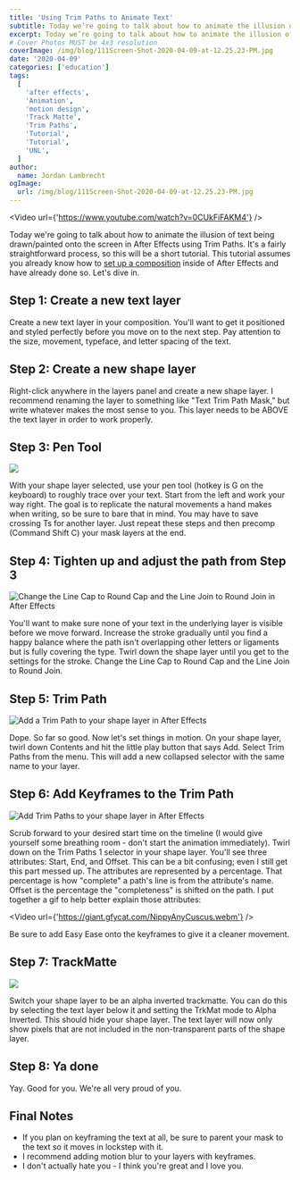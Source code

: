 ```yaml
---
title: 'Using Trim Paths to Animate Text'
subtitle: Today we’re going to talk about how to animate the illusion of text being drawn/painted onto the screen in After Effects using Trim Paths.
excerpt: Today we’re going to talk about how to animate the illusion of text being drawn/painted onto the screen in After Effects using Trim Paths.
# Cover Photos MUST be 4x3 resolution
coverImage: /img/blog/111Screen-Shot-2020-04-09-at-12.25.23-PM.jpg
date: '2020-04-09'
categories: ['education']
tags:
  [
    'after effects',
    'Animation',
    'motion design',
    'Track Matte',
    'Trim Paths',
    'Tutorial',
    'Tutorial',
    'UNL',
  ]
author:
  name: Jordan Lambrecht
ogImage:
  url: /img/blog/111Screen-Shot-2020-04-09-at-12.25.23-PM.jpg
---
```


<Video url={'https://www.youtube.com/watch?v=0CUkFiFAKM4'} />

Today we're going to talk about how to animate the illusion of text being drawn/painted onto the screen in After Effects using Trim Paths. It's a fairly straightforward process, so this will be a short tutorial. This tutorial assumes you already know how to [set up a composition](https://pixelbakery.com/recipes/class-tutorial-prepping-character-joints) inside of After Effects and have already done so. Let's dive in.

## Step 1: Create a new text layer

Create a new text layer in your composition. You'll want to get it positioned and styled perfectly before you move on to the next step. Pay attention to the size, movement, typeface, and letter spacing of the text.

## Step 2: Create a new shape layer

Right-click anywhere in the layers panel and create a new shape layer. I recommend renaming the layer to something like "Text Trim Path Mask," but write whatever makes the most sense to you. This layer needs to be ABOVE the text layer in order to work properly.

## Step 3: Pen Tool

![](https://cdn.pixelbakery.com/img/blog/Screen-Shot-2020-04-09-at-2.23.40-PM.jpg)

With your shape layer selected, use your pen tool (hotkey is G on the keyboard) to roughly trace over your text. Start from the left and work your way right. The goal is to replicate the natural movements a hand makes when writing, so be sure to bare that in mind. You may have to save crossing Ts for another layer. Just repeat these steps and then precomp (Command Shift C) your mask layers at the end.

## Step 4: Tighten up and adjust the path from Step 3

![Change the Line Cap to Round Cap and the Line Join to Round Join in After Effects](https://cdn.pixelbakery.com/img/blog/Screen-Shot-2020-04-09-at-1.19.20-PM.jpg)

You'll want to make sure none of your text in the underlying layer is visible before we move forward. Increase the stroke gradually until you find a happy balance where the path isn't overlapping other letters or ligaments but is fully covering the type. Twirl down the shape layer until you get to the settings for the stroke. Change the Line Cap to Round Cap and the Line Join to Round Join.

## Step 5: Trim Path

![Add a Trim Path to your shape layer in After Effects](https://cdn.pixelbakery.com/img/blog/Screen-Shot-2020-04-09-at-1.22.16-PM.jpg)

Dope. So far so good. Now let's set things in motion. On your shape layer, twirl down Contents and hit the little play button that says Add. Select Trim Paths from the menu. This will add a new collapsed selector with the same name to your layer.

## Step 6: Add Keyframes to the Trim Path

![Add Trim Paths to your shape layer in After Effects](https://cdn.pixelbakery.com/img/blog/Screen-Shot-2020-04-09-at-2.39.22-PM-1920x416.jpg)

Scrub forward to your desired start time on the timeline (I would give yourself some breathing room - don't start the animation immediately). Twirl down on the Trim Paths 1 selector in your shape layer. You'll see three attributes: Start, End, and Offset. This can be a bit confusing; even I still get this part messed up. The attributes are represented by a percentage. That percentage is how "complete" a path's line is from the attribute's name. Offset is the percentage the "completeness" is shifted on the path. I put together a gif to help better explain those attributes:

<Video url={'https://giant.gfycat.com/NippyAnyCuscus.webm'} />

Be sure to add Easy Ease onto the keyframes to give it a cleaner movement.

## Step 7: TrackMatte

![](https://cdn.pixelbakery.com/img/blog/Screen-Shot-2020-04-09-at-2.22.21-PM.jpg)

Switch your shape layer to be an alpha inverted trackmatte. You can do this by selecting the text layer below it and setting the TrkMat mode to Alpha Inverted. This should hide your shape layer. The text layer will now only show pixels that are not included in the non-transparent parts of the shape layer.

## Step 8: Ya done

Yay. Good for you. We're all very proud of you.

## Final Notes

- If you plan on keyframing the text at all, be sure to parent your mask to the text so it moves in lockstep with it.
- I recommend adding motion blur to your layers with keyframes.
- I don't actually hate you - I think you're great and I love you.
